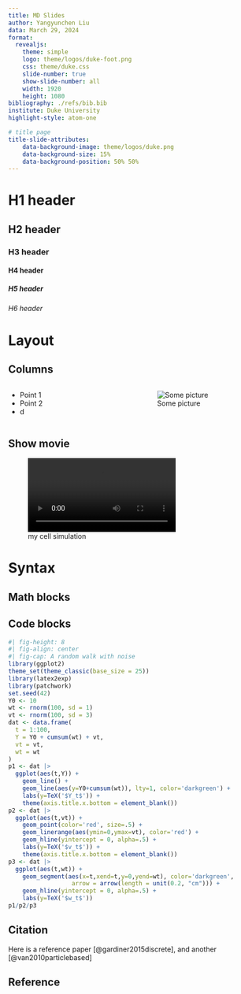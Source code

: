 ```yaml
---
title: MD Slides
author: Yangyunchen Liu
data: March 29, 2024
format: 
  revealjs:
    theme: simple
    logo: theme/logos/duke-foot.png
    css: theme/duke.css
    slide-number: true
    show-slide-number: all
    width: 1920
    height: 1080
bibliography: ./refs/bib.bib
institute: Duke University
highlight-style: atom-one

# title page
title-slide-attributes:
    data-background-image: theme/logos/duke.png
    data-background-size: 15%
    data-background-position: 50% 50%
---
```


# H1 header

## H2 header

### H3 header

#### H4 header

##### H5 header

###### H6 header

# Layout

## Columns

::: columns

:::: {.column width=50%}
* Point 1
* Point 2
* d
::::

:::: {.column width=50%}
![Some picture](./media/png.png)
::::

:::

## Show movie

![my cell simulation](./media/single_np4.mp4)

# Syntax

## Math blocks {.logo}

\begin{equation}
  \begin{aligned}
  \dot{x} &= \sigma(y-x) \\
  \dot{y} &= \rho x - y - xz \\
  \dot{z} &= -\beta z + xy
  \end{aligned}
\end{equation}


## Code blocks {.logo}

```.r
#| fig-height: 8
#| fig-align: center
#| fig-cap: A random walk with noise
library(ggplot2)
theme_set(theme_classic(base_size = 25))
library(latex2exp)
library(patchwork)
set.seed(42)
Y0 <- 10
wt <- rnorm(100, sd = 1)
vt <- rnorm(100, sd = 3)
dat <- data.frame(
  t = 1:100,
  Y = Y0 + cumsum(wt) + vt,
  vt = vt,
  wt = wt
)
p1 <- dat |>
  ggplot(aes(t,Y)) +
    geom_line() +
    geom_line(aes(y=Y0+cumsum(wt)), lty=1, color='darkgreen') +
    labs(y=TeX('$Y_t$')) +
    theme(axis.title.x.bottom = element_blank())
p2 <- dat |>
  ggplot(aes(t,vt)) +
    geom_point(color='red', size=.5) +
    geom_linerange(aes(ymin=0,ymax=vt), color='red') +
    geom_hline(yintercept = 0, alpha=.5) +
    labs(y=TeX('$v_t$')) +
    theme(axis.title.x.bottom = element_blank())
p3 <- dat |>
  ggplot(aes(t,wt)) +
    geom_segment(aes(x=t,xend=t,y=0,yend=wt), color='darkgreen',
                  arrow = arrow(length = unit(0.2, "cm"))) +
    geom_hline(yintercept = 0, alpha=.5) +
    labs(y=TeX('$w_t$'))
p1/p2/p3
```

## Citation

Here is a reference paper [@gardiner2015discrete], and another [@van2010particlebased]

## Reference

